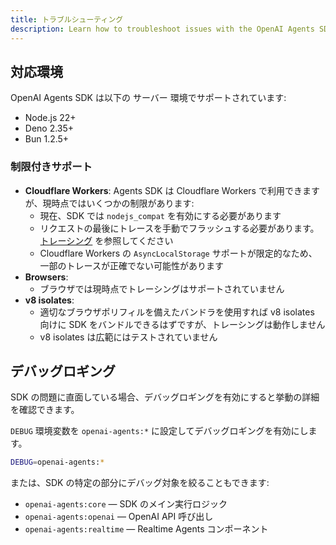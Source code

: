 ```yaml
---
title: トラブルシューティング
description: Learn how to troubleshoot issues with the OpenAI Agents SDK.
---
```


## 対応環境

OpenAI Agents SDK は以下の サーバー 環境でサポートされています:

- Node.js 22+
- Deno 2.35+
- Bun 1.2.5+

### 制限付きサポート

- **Cloudflare Workers**: Agents SDK は Cloudflare Workers で利用できますが、現時点ではいくつかの制限があります:
  - 現在、SDK では `nodejs_compat` を有効にする必要があります
  - リクエストの最後にトレースを手動でフラッシュする必要があります。[トレーシング](/openai-agents-js/ja/guides/tracing#export-loop-lifecycle) を参照してください
  - Cloudflare Workers の `AsyncLocalStorage` サポートが限定的なため、一部のトレースが正確でない可能性があります
- **Browsers**:
  - ブラウザでは現時点でトレーシングはサポートされていません
- **v8 isolates**:
  - 適切なブラウザポリフィルを備えたバンドラを使用すれば v8 isolates 向けに SDK をバンドルできるはずですが、トレーシングは動作しません
  - v8 isolates は広範にはテストされていません

## デバッグロギング

SDK の問題に直面している場合、デバッグロギングを有効にすると挙動の詳細を確認できます。

`DEBUG` 環境変数を `openai-agents:*` に設定してデバッグロギングを有効にします。

```bash
DEBUG=openai-agents:*
```

または、SDK の特定の部分にデバッグ対象を絞ることもできます:

- `openai-agents:core` — SDK のメイン実行ロジック
- `openai-agents:openai` — OpenAI API 呼び出し
- `openai-agents:realtime` — Realtime Agents コンポーネント
